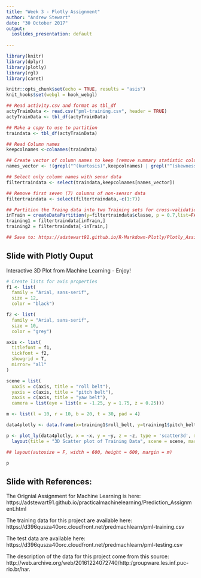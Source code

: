 ```yaml
---
title: "Week 3 - Plotly Assignment"
author: "Andrew Stewart"
date: "30 October 2017"
output:
  ioslides_presentation: default
  
---
```


```r
library(knitr)
library(dplyr)
library(plotly)
library(rgl)
library(caret)

knitr::opts_chunk$set(echo = TRUE, results = "asis")
knit_hooks$set(webgl = hook_webgl)

## Read activity.csv and format as tbl_df
actyTrainData <- read.csv("pml-training.csv", header = TRUE)
actyTrainData <- tbl_df(actyTrainData)

## Make a copy to use to partition
traindata <- tbl_df(actyTrainData)

## Read Column names
keepcolnames <-colnames(traindata)

## Create vector of column names to keep (remove summary statistic column names)
names_vector <- !(grepl("^(kurtosis)",keepcolnames) | grepl("^(skewness)",keepcolnames) | grepl("^(max)",keepcolnames) | grepl("^(min)",keepcolnames) | grepl("^(amplitude)",keepcolnames)| grepl("^(var)",keepcolnames) | grepl("^(avg)",keepcolnames) | grepl("^(stddev)",keepcolnames) )

## Select only column names with senor data
filtertraindata <- select(traindata,keepcolnames[names_vector])

## Remove first seven (7) columns of non-sensor data
filtertraindata <- select(filtertraindata,-c(1:7))

## Partition the Traing data into two Training sets for cross-validation
inTrain = createDataPartition(y=filtertraindata$classe, p = 0.7,list=FALSE)
training1 = filtertraindata[inTrain,]
training2 = filtertraindata[-inTrain,]

## Save to: https://adstewart91.github.io/R-Markdown-Plotly/Plotly_Assignment.html

```

## Slide with Plotly Ouput
Interactive 3D Plot from Machine Learning - Enjoy!
```r

# Create lists for axis properties
f1 <- list(
  family = "Arial, sans-serif",
  size = 12,
  color = "black")

f2 <- list(
  family = "Arial, sans-serif",
  size = 10,
  color = "grey")

axis <- list(
  titlefont = f1,
  tickfont = f2,
  showgrid = T,
  mirror= "all"
)

scene = list(
  xaxis = c(axis, title = "roll belt"),
  yaxis = c(axis, title = "pitch belt"),
  zaxis = c(axis, title = "yaw belt"),
  camera = list(eye = list(x = -1.25, y = 1.75, z = 0.25)))

m <- list(l = 10, r = 10, b = 20, t = 30, pad = 4)

data4plotly <- data.frame(x=training1$roll_belt, y=training1$pitch_belt, z=training1$yaw_belt)

p <- plot_ly(data4plotly, x = ~x, y = ~y, z = ~z, type = 'scatter3d', mode = 'markers', showlegend = TRUE, color = I(as.numeric(training1$classe)+1)) %>%
  layout(title = "3D Scatter plot of Training Data", scene = scene, margin = m)

## layout(autosize = F, width = 600, height = 600, margin = m)

p

```

## Slide with References:

The Orignial Assignment for Machine Learning is here:
https://adstewart91.github.io/practicalmachinelearning/Prediction_Assignment.html

The training data for this project are available here:
https://d396qusza40orc.cloudfront.net/predmachlearn/pml-training.csv  
  
The test data are available here:
https://d396qusza40orc.cloudfront.net/predmachlearn/pml-testing.csv  
  
The description of the data for this project come from this source:
http://web.archive.org/web/20161224072740/http:/groupware.les.inf.puc-rio.br/har.  


